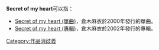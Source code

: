 '''Secret of my heart'''可以指：
*[[Secret_of_my_heart_(單曲)|Secret of my heart (單曲)]]，倉木麻衣於2000年發行的單曲。
*[[Secret_of_my_heart_(專輯)|Secret of my heart (專輯)]]，倉木麻衣於2002年發行的專輯。

{{disambig|cat=非中文名稱消歧義}}

[[Category:作品消歧義|Category:作品消歧義]]